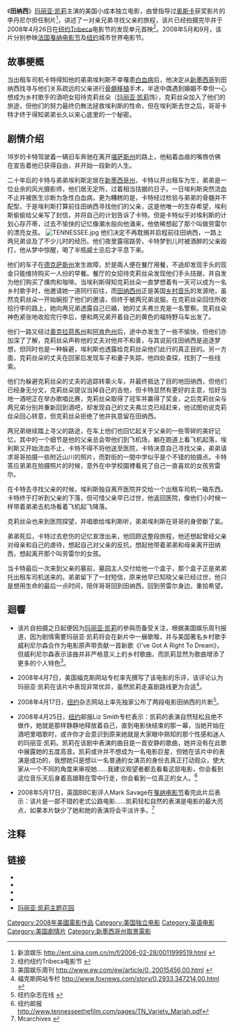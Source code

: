 {{noteTA
|1=zh-hans:玛丽亚·凯莉; zh-cn:玛丽亚·凯莉; zh-tw:瑪麗亞·凱莉; zh-hk:瑪麗·嘉兒;
}}
{{Infobox_Movie |
  name     = 田纳西 |
  image     =Mctennesseee.jpg |
  writer         =  Russell Schaumburg |
  starring       =  Ethan Peck<br />Adam Rothenberg<br />[[玛丽亚·凯莉|玛丽亚·凯莉]]<br>[[Lance_Reddick|Lance Reddick]]<br />[[Bill_Sage|Bill Sage]]|
  director       = Aaron Woodley |
  producer       = [[Lee_Daniels|Lee Daniels]]<br />Lisa Cortes<br />Jane Kelly Kosek<br />Simone Sheffield |
  cinematography = David Greene|
  editing        = |
  distributor    = Lee Daniels <small>(U.S.)</small><br>V V S Films <small>(Canada)</small> |
  released   = 2008年4月16日 |
  runtime        =  |
  filmed         = Early 2007|
  language = [[英語|英語]] |
  country        = {{USA}} |
  budget         =  |
  music          = [[玛丽亚·凯莉|玛丽亚·凯莉]]<br>[[Willie_Nelson|Willie Nelson]] |
  website        = http://www.tennesseethefilm.com/|
  amg_id         = 1:396430|
  imdb_id        = 0770814|
  gross          = 16100[[美元|美元]]|
}}
《'''田纳西'''》[[玛丽亚·凯莉|玛丽亚·凯莉]]主演的美国小成本独立电影，由曾指导过[[奥斯卡|奥斯卡]]获奖影片的李丹尼尔担任制片<ref>新浪娱乐 http://ent.sina.com.cn/m/f/2006-02-28/0011999519.html {{Wayback|url=http://ent.sina.com.cn/m/f/2006-02-28/0011999519.html |date=20190828033152 }}</ref>，讲述了一对亲兄弟寻找父亲的旅程，该片已经拍摄完毕并于2008年4月26日在[[纽约|纽约]]Tribeca电影节的发现单元首映<ref>纽约纽约Tribeca电影节 {{cite web |url=http://www.tribecafilmfestival.org/ |title=存档副本 |accessdate=2007-04-04 |deadurl=yes |archiveurl=https://web.archive.org/web/20070405214604/http://www.tribecafilmfestival.org/ |archivedate=2007-04-05 }}</ref>。2008年5月和9月，该片分别参映[[法国|法国]][[戛纳电影节|戛纳电影节]]及[[纽约|纽约]]城市世界电影节。

== 故事梗概 ==

当出租车司机卡特得知他的弟弟埃利斯不幸罹患[[白血病|白血病]]后，他决定从[[新墨西哥|新墨西哥]]到田纳西找寻与他们关系疏远的父亲进行[[骨髓移植|骨髓移植]]手术，半途中偶遇到婚姻不幸但一心想成为乡村歌手的酒吧女招待克莉丝朵（[[玛丽亚·凯莉|玛丽亚·凯莉]]饰），克莉丝朵加入了他们的旅途，但他们的努力最终仍無法拯救埃利斯的性命，但在埃利斯去世之后，哥哥卡特才终于得知弟弟长久以来心底里的一个秘密。

== 剧情介绍 ==

18岁的卡特驾驶着一辆旧车奔驰在离开[[堪萨斯州|堪萨斯州]]的路上，他粘着血痕的嘴唇仿佛在宣告着他已获得自由，并开始一段新的人生。

二十年后的卡特与弟弟埃利斯定居在[[新墨西哥州|新墨西哥州]]，卡特以开出租车为生，弟弟是一位业余的风光摄影师，他们居无定所，过着相当拮据的日子。一日埃利斯突然流血不止并被医生诊断为急性白血病，更为糟糕的是，卡特经过检验与弟弟的骨髓并不配型，于是埃利斯打算前往田纳西寻找他们的父亲，这是他唯一的生存希望，埃利斯偷偷给父亲写了封信，并将自己的计划告诉了卡特。但是卡特似乎对埃利斯的计划心存芥蒂，过去不愉快的记忆像潮水般向他涌来，他依稀想起了那个叫做劳雷尔的漂亮女孩。
[[File:TENNESSEE.jpg|thumb]]
他们决定不再耽搁并启程前往田纳西，一路上两兄弟谈及了不少儿时的经历。他们夜里露宿路旁，卡特梦到儿时被酒醉的父亲殴打，他从梦中惊醒，喝了半瓶威士忌后才平息下来。

他们的车子在[[德克萨斯州|德克萨斯州]]发生故障，於是兩人便在餐厅用餐，不過却发现手头的现金只能维持购买一人份的早餐。餐厅的女招待克莉丝朵发现他们手头拮据，并自发为他们购买了燻肉和咖啡。当埃利斯得知克莉丝朵一直梦想着有一天可以成为一名乡村歌手时，他邀请她一道同行前往，而[[田纳西州|田纳西州]]正是美国[[乡村音乐|乡村音乐]]的发源地，虽然克莉丝朵一开始婉拒了他们的邀请，但终于被两兄弟说服。在克莉丝朵回住所收拾行李的路上，她向两兄弟透露自己已婚，她的丈夫弗兰克是一名警察。克莉丝朵神色紧张地收拾完行李后，便和两兄弟开着自己的黄色的福特野马车出发了。

他们一路又经过[[奧克拉荷馬州|奧克拉荷馬州]]和[[阿肯色州|阿肯色州]]后，途中亦发生了一些不愉快，但他们亦加深了了解，克莉丝朵声称他的丈夫对他并不和善，与其说前往田纳西是追逐梦想，但同时也是一种躲避，埃利斯也透露给克莉丝朵他们此行的真正目的。另一方面，克莉丝朵的丈夫在回家后发现车子和妻子失踪，他四处查探，找到了一些线索。

他们为躲避克莉丝朵的丈夫的追踪转乘火车，并最终抵达了目的地田纳西，但他们已经身无分文，克莉丝朵提议当掉自己的吉他，但卡特显然有更好的主意，恰好当地一酒吧正在举办歌唱比赛，克莉丝朵取得了冠军并赢得了奖金，之后克莉丝朵与两兄弟分别并重新回到酒吧，却发现自己的丈夫弗兰克已经赶来，他试图劝说克莉丝朵回心转意，但克莉丝朵拒绝了他并执意留在田纳西。

两兄弟继续踏上寻父的路途，在车上他们也回忆起关于父亲的一些零碎的美好记忆，其中的一个细节是他的父亲总会带他们到飞机场，躺在跑道上看飞机起落，埃利斯又开始流血不止，卡特不得不将他送至医院，卡特决意自己寻找父亲，弟弟请求哥哥拍摄一些附近山川的照片，而對街的一間中学似乎是个不错的拍摄点。卡特答应弟弟在拍摄照片的时候，意外在中学校園裡看見了自己一直喜欢的女孩劳雷尔。

在卡特去寻找父亲的时候，埃利斯独自离开医院并交给一个出租车司机一箱东西。卡特终于打听到父亲的下落，但可惜父亲早已过世，他返回医院，像他们小时候一样带着弟弟去机场看着飞机起飞降落。

克莉丝朵也来到医院探望，并唱歌给埃利斯听，弟弟埃利斯在哥哥的身旁斷了氣。

弟弟死后，卡特过去悲伤的记忆宣泄出来，他回顾这整段旅程，他还想起曾经父亲对母亲和自己的虐待，想起自己对父亲的反抗，想起他带着弟弟和母亲离开田纳西，想起离开那个叫劳雷尔的女孩。

当卡特最后一次来到父亲的墓前，墓园主人交付给他一个盒子，那个盒子正是弟弟托出租车司机送来的。弟弟留下了一封短信，原来他早已知晓父亲已经过世，他只是想用生命的最后一点时间，陪伴哥哥回到田纳西，回到劳雷尔身边，重拾希望。

== 迴響 ==
*该片自拍摄之日起便因为[[玛丽亚·凯莉|玛丽亚·凯莉]]的參與而备受关注，根据美国娱乐周刊报道，因为剧情需要玛丽亚·凯莉将会在新片中一展歌喉，并与美国著名乡村歌手威利尼尔森合作为电影原声带贡献一首新歌《I've Got A Right To Dream》，但威利尼尔森表示该曲并非严格意义上的乡村歌曲，而凯莉显然为歌曲增添了更多的个人特色<ref>美国娱乐周刊 http://www.ew.com/ew/article/0,,20015456,00.html {{Wayback|url=http://www.ew.com/ew/article/0,,20015456,00.html |date=20130314093324 }}</ref>。

*2008年4月7日，美国福克斯网站专栏率先撰写了该电影的乐评，该评论认为玛丽亚·凯莉在该片中表现非常优异，虽然凯莉走喜剧路线更为合适<ref>福克斯网站专栏 http://www.foxnews.com/story/0,2933,347214,00.html {{Wayback|url=http://www.foxnews.com/story/0,2933,347214,00.html |date=20121103192725 }}</ref>。

*2008年4月17日，[[纽约|纽约]]杂志网站上率先独家公布了两段电影田纳西的片断<ref>纽约杂志在线 {{cite web |url=http://video.nymag.com/index.jsp?fr_story=17f5282f052052298ceaf73066a4a40b8bc96673 |title=存档副本 |accessdate=2008-04-22 |deadurl=yes |archiveurl=https://web.archive.org/web/20080420024445/http://video.nymag.com/index.jsp?fr_story=17f5282f052052298ceaf73066a4a40b8bc96673 |archivedate=2008-04-20 }}</ref>。

*2008年4月25日，[[纽约|纽约]]邮报Liz Smith专栏表示：凯莉的表演自然轻松且绝不做作，她就是那样静静地释放着自己，直到电影快结束的那一幕，当她开始在酒吧里唱歌时，或许你才会意识到原来她就是大家眼中熟知的那个性感和迷人的玛丽亚·凯莉。凯莉在该剧中表演的曲目是一首安静的歌曲，她并没有在此歌中展露她的五度高音。凯莉或许并不想成为一名电影巨星，但她在该片中的表演是成功的，我想她只是想以一名普通的女演员的身份去真正打动观众，使大家从一个不同的角度来审视她……我建议观望者都去看看这部电影，你会看到这位音乐天后身着高跟鞋在雪中行走，你会看到一位真正的女人。<ref>纽约邮报 http://www.tennesseethefilm.com/pages/TN_Variety_Mariah.pdf{{dead link|date=2018年3月 |bot=InternetArchiveBot |fix-attempted=yes }}</ref>

*2008年5月17日，英国BBC影评人Mark Savage在[[戛纳电影节|戛纳电影节]]看完此片后表示：该片是一部不错的老式公路电影……凯莉轻松自然的表演是电影的最大亮点，如果本片缺少了她和她的表演将会平淡许多。<ref>Mcarchives {{cite web |url=http://www.mcarchives.com/news/spec.asp?id=7514 |title=存档副本 |accessdate=2008-05-19 |deadurl=yes |archiveurl=https://web.archive.org/web/20080519212229/http://www.mcarchives.com/news/spec.asp?id=7514 |archivedate=2008-05-19 }}</ref>

== 注释 ==
<References />

== 链接 ==
* {{Official|http://www.tennesseethefilm.com/}}
* {{imdb title|0770814|田納西}}
* {{Amg title|396430|田納西}}
* {{mojo title|tennessee|田納西}}
* [https://web.archive.org/web/20130814084714/http://www.mariahcn.com/ 玛丽亚·凯莉主题花园]

{{DEFAULTSORT:Tennessee}}
[[Category:2008年美國電影作品|Category:2008年美國電影作品]]
[[Category:美国独立电影|Category:美国独立电影]]
[[Category:英语电影|Category:英语电影]]
[[Category:美国劇情片|Category:美国劇情片]]
[[Category:新墨西哥州取景電影|Category:新墨西哥州取景電影]]